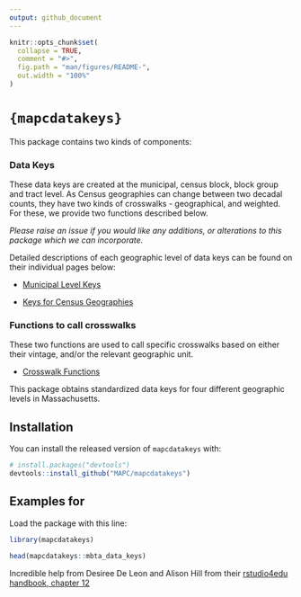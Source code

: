 ---
output: github_document
---

<!-- README.md is generated from README.Rmd. Please edit that file -->

```{r, include = FALSE}
knitr::opts_chunk$set(
  collapse = TRUE,
  comment = "#>",
  fig.path = "man/figures/README-",
  out.width = "100%"
)
```

# ``` {mapcdatakeys} ```

<!-- badges: start -->
<!-- badges: end -->

This package contains two kinds of components:

### Data Keys

These data keys are created at the municipal, census block, block group and tract level. As Census geographies can change between two decadal counts, they have two kinds of crosswalks - geographical, and weighted. For these, we provide two functions described below.

*Please raise an issue if you would like any additions, or alterations to this package which we can incorporate.*

Detailed descriptions of each geographic level of data keys can be found on their individual pages below:

* [Municipal Level Keys](municipal_level_keys.md)

* [Keys for Census Geographies](census_geog_keys.md)

### Functions to call crosswalks

These two functions are used to call specific crosswalks based on either their vintage, and/or the relevant geographic unit.

* [Crosswalk Functions](crosswalk_functions.md)


This package obtains standardized data keys for four different geographic levels in Massachusetts.


## Installation

You can install the released version of ```mapcdatakeys``` with:

``` r
# install.packages("devtools")
devtools::install_github("MAPC/mapcdatakeys")
```
## Examples for 

Load the package with this line:

```{r example}
library(mapcdatakeys)

head(mapcdatakeys::mbta_data_keys)

```

Incredible help from Desiree De Leon and Alison Hill from their [rstudio4edu handbook, chapter 12](https://rstudio4edu.github.io/rstudio4edu-book/data-pkg.html)